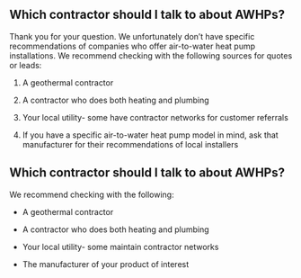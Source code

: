 ::: {.content-hidden when-format="pptx"}

# Which contractor should I talk to about AWHPs?

Thank you for your question. We unfortunately don't have specific recommendations of companies who offer air-to-water heat pump installations. We recommend checking with the following sources for quotes or leads:

1. A geothermal contractor

2. A contractor who does both heating and plumbing

3. Your local utility- some have contractor networks for customer referrals

4. If you have a specific air-to-water heat pump model in mind, ask that manufacturer for their recommendations of local installers

:::

::: {.content-visible when-format="pptx"}

# Which contractor should I talk to about AWHPs?

We recommend checking with the following:

- A geothermal contractor

- A contractor who does both heating and plumbing

- Your local utility- some maintain contractor networks

- The manufacturer of your product of interest

:::
